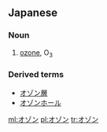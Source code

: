 ==Japanese==                                          
===Noun===
{{ja-noun|ka|rom=ozon|hidx=おぞん}}

# {{chemistry|lang=ja|skey=おぞん}} [[ozone]], O<sub>3</sub>

===Derived terms===
*[[オゾン層]]
*[[オゾンホール]]

[[ml:オゾン]]
[[pl:オゾン]]
[[tr:オゾン]]